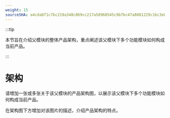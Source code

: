 ```yaml
---
weight: 15
sourceSHA: a4cda8f1c7bc219a348c869cc217a58960545c9b7bc47a8081229c1bc3e0d7b9
---
```


:::tip

本节旨在介绍父模块的整体产品架构，重点阐述该父模块下多个功能模块如何构成当前产品。

:::

# 架构

请增加一张或多张关于该父模块的产品架构图，以展示该父模块下多个功能模块如何构成当前产品。

在架构图下方增加对该图片的描述，介绍产品架构的特点。
